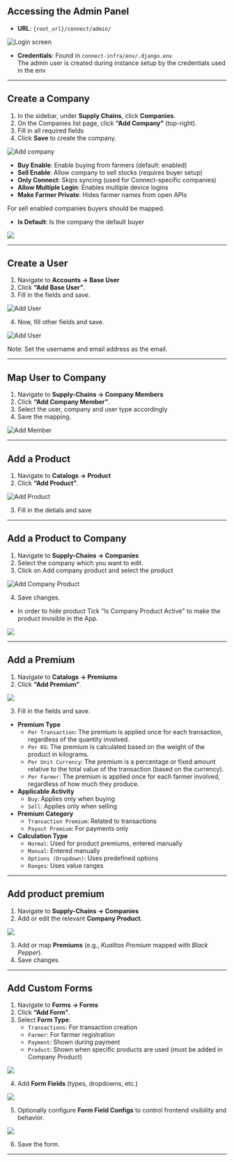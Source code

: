 
## Accessing the Admin Panel

- **URL**: `{root_url}/connect/admin/`

<img src="/images/connect/admin/login.png" alt="Login screen" />

- **Credentials**: Found in `connect-infra/env/.django.env`  
  The admin user is created during instance setup by the credentials used in 
  the env

---

## Create a Company

1. In the sidebar, under **Supply Chains**, click **Companies**.
2. On the Companies list page, click **“Add Company”** (top-right).
3. Fill in all required fields
4. Click **Save** to create the company.

<img src="/images/connect/admin/add_company.png" alt="Add company" />

- **Buy Enable**: Enable buying from farmers (default: enabled)
- **Sell Enable**: Allow company to sell stocks (requires buyer setup)
- **Only Connect**: Skips syncing (used for Connect-specific companies)
- **Allow Multiple Login**: Enables multiple device logins
- **Make Farmer Private**: Hides farmer names from open APIs

For sell enabled companies buyers should be mapped.
- **Is Default**: Is the company the default buyer

<img src="/images/connect/admin/add_company_buyer.png"/>

---

## Create a User

1. Navigate to **Accounts → Base User**
2. Click **“Add Base User”**.
3. Fill in the fields and save.

<img src="/images/connect/admin/add_base_user.png" alt="Add User" />

4. Now, fill other fields and save.

<img src="/images/connect/admin/user_creation.png" alt="Add User" />


Note: Set the username and email address as the email.

---

## Map User to Company

1. Navigate to **Supply-Chains → Company Members**
2. Click **“Add Company Member”**.
3. Select the user, company and user type accordingly
4. Save the mapping.

<img src="/images/connect/admin/add_company_member.png" alt="Add Member" />

---

## Add a Product

1. Navigate to **Catalogs → Product**
2. Click **“Add Product”**.

<img src="/images/connect/admin/add_product.png" alt="Add Product" />

3. Fill in the detials and save

---

## Add a Product to Company

1. Navigate to **Supply-Chains → Companies**
2. Select the company which you want to edit.
3. Click on Add company product and select the product

<img src="/images/connect/admin/add_company_product.png" alt="Add Company Product" />

4. Save changes.

- In order to hide product Tick "Is Company Product Active" to make the product invisible in the App.

<img src="/images/connect/admin/product_active.png"/>


---

## Add a Premium

1. Navigate to **Catalogs → Premiums**
2. Click **“Add Premium”**.

<img src="/images/connect/admin/add_premium.png"/>

3. Fill in the fields and save.

- **Premium Type**
  - `Per Transaction`: The premium is applied once for each transaction, regardless of the quantity involved.
  - `Per KG`: The premium is calculated based on the weight of the product in kilograms.
  - `Per Unit Currency`: The premium is a percentage or fixed amount relative to the total value of the transaction (based on the currency).
  - `Per Farmer`: The premium is applied once for each farmer involved, regardless of how much they produce.
- **Applicable Activity**
  - `Buy`: Applies only when buying
  - `Sell`: Applies only when selling
- **Premium Category**
  - `Transaction Premium`: Related to transactions
  - `Payout Premium`: For payments only
- **Calculation Type**
  - `Normal`: Used for product premiums, entered manually
  - `Manual`: Entered manually
  - `Options (Dropdown)`: Uses predefined options
  - `Ranges`: Uses value ranges

---

## Add product premium

1. Navigate to **Supply-Chains → Companies**
2. Add or edit the relevant **Company Product**.

<img src="/images/connect/admin/add_company_product.png"/>

3. Add or map **Premiums** (e.g., *Kualitas Premium* mapped with *Black Pepper*).
4. Save changes.

---

## Add Custom Forms 

1. Navigate to **Forms → Forms**
2. Click **“Add Form”**.
3. Select **Form Type**:
   - `Transactions`: For transaction creation
   - `Farmer`: For farmer registration
   - `Payment`: Shown during payment
   - `Product`: Shown when specific products are used (must be added in Company Product)

<img src="/images/connect/admin/add_form.png"/>

4. Add **Form Fields** (types, dropdowns, etc.)

<img src="/images/connect/admin/add_form_field.png"/>

5. Optionally configure **Form Field Configs** to control frontend visibility and behavior.

<img src="/images/connect/admin/add_form_field_config.png"/>

6. Save the form.

--- 